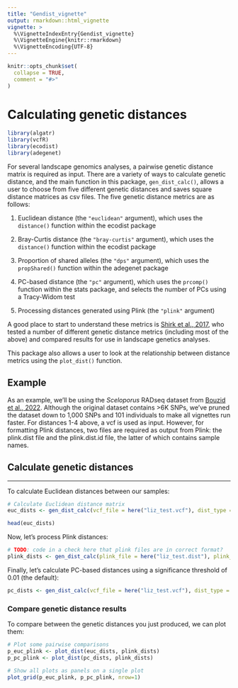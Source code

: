 ```yaml
---
title: "Gendist_vignette"
output: rmarkdown::html_vignette
vignette: >
  %\VignetteIndexEntry{Gendist_vignette}
  %\VignetteEngine{knitr::rmarkdown}
  %\VignetteEncoding{UTF-8}
---
```


```r
knitr::opts_chunk$set(
  collapse = TRUE,
  comment = "#>"
)
```

# Calculating genetic distances

```r
library(algatr)
library(vcfR)
library(ecodist)
library(adegenet)
```

For several landscape genomics analyses, a pairwise genetic distance matrix is required as input. There are a variety of ways to calculate genetic distance, and the main function in this package, `gen_dist_calc()`, allows a user to choose from five different genetic distances and saves square distance matrices as csv files. The five genetic distance metrics are as follows:

1.  Euclidean distance (the `"euclidean"` argument), which uses the `distance()` function within the ecodist package

2.  Bray-Curtis distance (the `"bray-curtis"` argument), which uses the `distance()` function within the ecodist package

3.  Proportion of shared alleles (the `"dps"` argument), which uses the `propShared()` function within the adegenet package

4.  PC-based distance (the `"pc"` argument), which uses the `prcomp()` function within the stats package, and selects the number of PCs using a Tracy-Widom test

5.  Processing distances generated using Plink (the `"plink"` argument)

A good place to start to understand these metrics is [Shirk et al., 2017](https://onlinelibrary.wiley.com/doi/abs/10.1111/1755-0998.12684), who tested a number of different genetic distance metrics (including most of the above) and compared results for use in landscape genetics analyses.

This package also allows a user to look at the relationship between distance metrics using the `plot_dist()` function.

## Example

As an example, we'll be using the *Sceloporus* RADseq dataset from [Bouzid et al., 2022](https://onlinelibrary.wiley.com/doi/10.1111/mec.15836). Although the original dataset contains >6K SNPs, we've pruned the dataset down to 1,000 SNPs and 101 individuals to make all vignettes run faster. For distances 1-4 above, a vcf is used as input. However, for formatting Plink distances, two files are required as output from Plink: the plink.dist file and the plink.dist.id file, the latter of which contains sample names.

## Calculate genetic distances

------------------------------------------------------------------------

To calculate Euclidean distances between our samples:

```r
# Calculate Euclidean distance matrix
euc_dists <- gen_dist_calc(vcf_file = here("liz_test.vcf"), dist_type = "euclidean")

head(euc_dists)
```

Now, let's process Plink distances:

```r
# TODO: code in a check here that plink files are in correct format?
plink_dists <- gen_dist_calc(plink_file = here("liz_test.dist"), plink_id_file = here("liz_test.dist.id"), dist_type = "plink")
```

Finally, let's calculate PC-based distances using a significance threshold of 0.01 (the default):

```r
pc_dists <- gen_dist_calc(vcf_file = here("liz_test.vcf"), dist_type = "pc")
```

### Compare genetic distance results

To compare between the genetic distances you just produced, we can plot them:

```r
# Plot some pairwise comparisons
p_euc_plink <- plot_dist(euc_dists, plink_dists)
p_pc_plink <- plot_dist(pc_dists, plink_dists)

# Show all plots as panels on a single plot
plot_grid(p_euc_plink, p_pc_plink, nrow=1)
```
